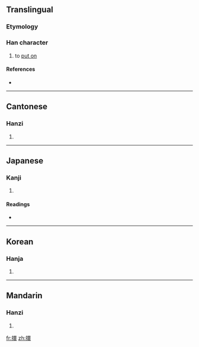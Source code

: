==Translingual==

===Etymology===
{{Han compound|手|睘|c1=s|c2=p|t1=hand|ls=psc}}

===Han character===
{{Han char|rn=64|rad=手|as=13|sn=16|four=5603<sub>2</sub>|canj=手田中女 (QWLV)}}

# to [[put on]]

====References====
* {{Han ref|kx=0458.220|dkj=12813|dj=0807.100|hdz=31970.010|uh=64D0|ud=25808|bh=E9A6|bd=59814}}

----

==Cantonese==

===Hanzi===
{{yue-hanzi|jyut=|y=[[gwaan3]]}}

# {{defn|Cantonese|sort=手13}}

----

==Japanese==

===Kanji===
{{ja-kanji|grade=|rs=手13}}

# {{defn|Japanese|sort=手13}}

====Readings====
* {{ja-readings|on=[[かん]] (kan), [[げん]] (gen), [[けん]] (ken), [[せん]] (sen)|kun=[[つらぬく]] (tsuranuku)}}

----

==Korean==

===Hanja===
{{ko-hanja|hangeul=[[환]]|eumhun=|rv=hwan|mr=hwan|y=hwan}}

# {{defn|Korean|sort=手13}}

----

==Mandarin==

===Hanzi===
{{cmn-hanzi|pin=[[guān]] ([[guan1]]), [[huàn]] ([[huan4]]), [[xuān]] ([[xuan1]])|wg=kuan<sup>1</sup>, huan<sup>4</sup>, hsüan<sup>1</sup>}}

# {{defn|Mandarin|sort=手13}}

[[fr:擐]]
[[zh:擐]]